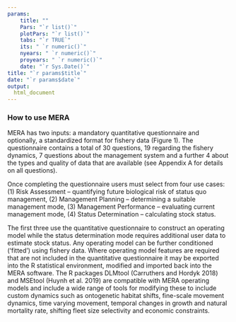```yaml
---
params: 
    title: ""
    Pars: "`r list()`"
    plotPars: "`r list()`"
    tabs: "`r TRUE`"
    its: " `r numeric()`"
    nyears: " `r numeric()`"
    proyears: " `r numeric()`"
    date: "`r Sys.Date()`"
title: "`r params$title`"
date: "`r params$date`"
output:
  html_document
---
```




### How to use MERA 

MERA has two inputs: a mandatory quantitative questionnaire and optionally, a standardized format for fishery data (Figure 1). The questionnaire contains a total of 30 questions, 19 regarding the fishery dynamics, 7 questions about the management system and a further 4 about the types and quality of data that are available (see Appendix A for details on all questions). 

Once completing the questionnaire users must select from four use cases: 
(1)	Risk Assessment – quantifying future biological risk of status quo management,
(2)	Management Planning – determining a suitable management mode,
(3)	Management Performance – evaluating current management mode,
(4)	Status Determination – calculating stock status. 

The first three use the quantitative questionnaire to construct an operating model while the status determination mode requires additional user data to estimate stock status. Any operating model can be further conditioned (‘fitted’) using fishery data. Where operating model features are required that are not included in the quantitative questionnaire it may be exported into the R statistical environment, modified and imported back into the MERA software. The R packages DLMtool (Carruthers and Hordyk 2018) and MSEtool (Huynh et al. 2019) are compatible with MERA operating models and include a wide range of tools for modifying  these to include custom dynamics such as ontogenetic habitat shifts, fine-scale movement dynamics, time varying movement, temporal changes in growth and natural mortality rate, shifting fleet size selectivity and economic constraints. 

